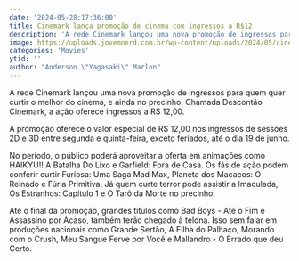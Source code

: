 ```yaml
---
date: '2024-05-28:17:36:00'
title: Cinemark lança promoção de cinema com ingressos a R$12
description: 'A rede Cinemark lançou uma nova promoção de ingressos para quem quer curtir o melhor do cinema, e ainda no precinho. Chamada Descontão Cinemark, a ação oferece ingressos a R$ 12,00.'
image: https://uploads.jovemnerd.com.br/wp-content/uploads/2024/05/cinemark_promocao_ingressos_a_12_reais__n00s4yx.jpg
categories: 'Movies'
ytid: ''
author: "Anderson \"Yagasaki\" Marlon"
---
```


A rede Cinemark lançou uma nova promoção de ingressos para quem quer curtir o melhor do cinema, e ainda no precinho. Chamada Descontão Cinemark, a ação oferece ingressos a R$ 12,00.

A promoção oferece o valor especial de R$ 12,00 nos ingressos de sessões 2D e 3D entre segunda e quinta-feira, exceto feriados, até o dia 19 de junho.

No período, o público poderá aproveitar a oferta em animações como HAIKYU!! A Batalha Do Lixo e Garfield: Fora de Casa. Os fãs de ação podem conferir curtir Furiosa: Uma Saga Mad Max, Planeta dos Macacos: O Reinado e Fúria Primitiva. Já quem curte terror pode assistir a Imaculada, Os Estranhos: Capítulo 1 e O Tarô da Morte no precinho.

Até o final da promoção, grandes títulos como Bad Boys - Até o Fim e Assassino por Acaso, também terão chegado à telona. Isso sem falar em produções nacionais como Grande Sertão, A Filha do Palhaço, Morando com o Crush, Meu Sangue Ferve por Você e Mallandro - O Errado que deu Certo.
